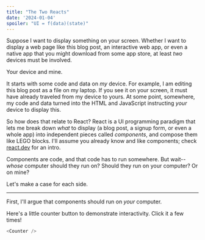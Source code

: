 ```yaml
---
title: "The Two Reacts"
date: '2024-01-04'
spoiler: "UI = f(data)(state)"
---
```


Suppose I want to display something on your screen. Whether I want to display a web page like this blog post, an interactive web app, or even a native app that you might download from some app store, at least *two* devices must be involved.

Your device and mine.

It starts with some code and data on *my* device. For example, I am editing this blog post as a file on my laptop. If you see it on your screen, it must have already traveled from my device to yours. At some point, somewhere, my code and data turned into the HTML and JavaScript instructing *your* device to display this.

So how does that relate to React? React is a UI programming paradigm that lets me break down *what* to display (a blog post, a signup form, or even a whole app) into independent pieces called *components*, and compose them like LEGO blocks. I'll assume you already know and like components; check [react.dev](https://react.dev) for an intro.

Components are code, and that code has to run somewhere. But wait--*whose* computer should they run on? Should they run on your computer? Or on mine?

Let's make a case for each side.

---

First, I'll argue that components should run on *your* computer.

Here's a little counter button to demonstrate interactivity. Click it a few times!

```js
<Counter />
```

<Counter />